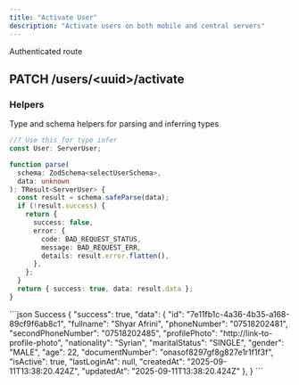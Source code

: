 ```yaml
---
title: "Activate User"
description: "Activate users on both mobile and central servers"
---
```


<Info>Authenticated route</Info>
## PATCH /users/\<uuid\>/activate

### Helpers

Type and schema helpers for parsing and inferring types

```ts ServerUser
//? Use this for type infer
const User: ServerUser;
```

```ts selectUserSchema
function parse(
  schema: ZodSchema<selectUserSchema>,
  data: unknown
): TResult<ServerUser> {
  const result = schema.safeParse(data);
  if (!result.success) {
    return {
      success: false,
      error: {
        code: BAD_REQUEST_STATUS,
        message: BAD_REQUEST_ERR,
        details: result.error.flatten(),
      },
    };
  }
  return { success: true, data: result.data };
}
```

<ResponseExample>
```json Success
{
    "success": true,
    "data": {
            "id": "7e11fb1c-4a36-4b35-a168-89cf9f6ab8c1",
            "fullname": "Shyar Afrini",
            "phoneNumber": "07518202481",
            "secondPhoneNumber": "07518202485",
            "profilePhoto": "http://link-to-profile-photo",
            "nationality": "Syrian",
            "maritalStatus": "SINGLE",
            "gender": "MALE",
            "age": 22,
            "documentNumber": "onasof8297gf8g827e1r1f1f3f",
            "isActive": true,
            "lastLoginAt": null,
            "createdAt": "2025-09-11T13:38:20.424Z",
            "updatedAt": "2025-09-11T13:38:20.424Z"
        },
}
```
</ResponseExample>
